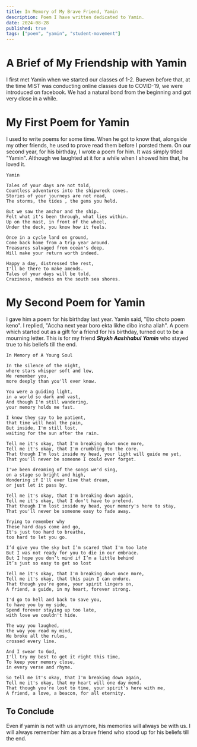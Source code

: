 ```yaml
---
title: In Memory of My Brave Friend, Yamin
description: Poem I have written dedicated to Yamin.
date: 2024-08-28
published: true
tags: ["poem", "yamin", "student-movement"]
---
```


# A Brief of My Friendship with Yamin

I first met Yamin when we started our classes of 1-2. Bueven before that, at the time MIST was conducting online
classes due to COVID-19, we were introduced on facebook. We had a natural bond from the beginning and got very close in a while.

# My First Poem for Yamin

I used to write poems for some time. When he got to know that, alongside my other friends, he used to prove read them before
I porsted them. On our second year, for his birthday, I wrote a poem for him. It was simply titled "Yamin". Although we laughted at
it for a while when I showed him that, he loved it.

```mdx {1}
Yamin

Tales of your days are not told,
Countless adventures into the shipwreck coves.
Stories of your journeys are not read,
The storms, the tides , the gems you held.

But we saw the anchor and the ship.
Felt what it's been through, what lies within.
Up on the mast, in front of the wheel,
Under the deck, you know how it feels.

Once in a cycle land on ground,
Come back home from a trip year around.
Treasures salvaged from ocean's deep,
Will make your return worth indeed.

Happy a day, distressed the rest,
I'll be there to make amends.
Tales of your days will be told,
Craziness, madness on the south sea shores.
```

# My Second Poem for Yamin

I gave him a poem for his birthday last year. Yamin said, "Eto choto poem keno". I replied, 
"Accha next year boro ekta likhe dibo insha allah". A poem which started out as a gift for a friend for his birthday, 
turned out to be a mourning letter. 
This is for my friend _**Shykh Aashhabul Yamin**_ who stayed true to his beliefs till the end.

```mdx {1}
In Memory of A Young Soul

In the silence of the night,
where stars whisper soft and low,
We remember you,
more deeply than you'll ever know.

You were a guiding light,
in a world so dark and vast,
And though I'm still wandering,
your memory holds me fast.

I know they say to be patient,
that time will heal the pain,
But inside, I'm still lost,
waiting for the sun after the rain.

Tell me it's okay, that I'm breaking down once more,
Tell me it's okay, that I'm crumbling to the core.
That though I'm lost inside my head, your light will guide me yet,
That you'll never be someone I could ever forget.

I've been dreaming of the songs we'd sing,
on a stage so bright and high,
Wondering if I'll ever live that dream,
or just let it pass by.

Tell me it's okay, that I'm breaking down again,
Tell me it's okay, that I don't have to pretend.
That though I'm lost inside my head, your memory's here to stay,
That you'll never be someone easy to fade away.

Trying to remember why
These hard days come and go,
It's just too hard to breathe,
too hard to let you go.

I’d give you the sky but I’m scared that I'm too late
But I was not ready for you to die in our embrace.
But I hope you don’t mind if I’m a little behind
It’s just so easy to get so lost

Tell me it's okay, that I'm breaking down once more,
Tell me it's okay, that this pain I can endure.
That though you're gone, your spirit lingers on,
A friend, a guide, in my heart, forever strong.

I'd go to hell and back to save you,
to have you by my side,
Spend forever staying up too late,
with love we couldn't hide.

The way you laughed,
the way you read my mind,
We broke all the rules,
crossed every line.

And I swear to God,
I'll try my best to get it right this time,
To keep your memory close,
in every verse and rhyme.

So tell me it's okay, that I'm breaking down again,
Tell me it's okay, that my heart will one day mend.
That though you're lost to time, your spirit's here with me,
A friend, a love, a beacon, for all eternity.
```

## To Conclude
Even if yamin is not with us anymore, his memories will always be with us. I will always remember him as a brave friend who stood up for his beliefs till the end. 
